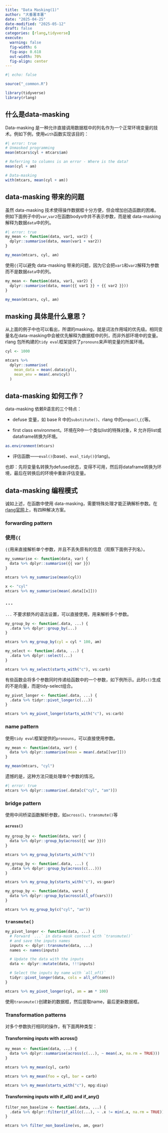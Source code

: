 ```yaml
---
title: "Data Masking(1)"
author: "大番薯本薯"
date: "2025-04-25"
date-modified: "2025-05-12"
draft: false
categories: [rlang,tidyverse]
execute:
  warning: false
  fig-width: 6
  fig-asp: 0.618
  out-width: 70%
  fig-align: center
---
```


```r
#| echo: false

source("_common.R")
```

```r
library(tidyverse)
library(rlang)
```

## 什么是data-masking

Data-masking 是一种允许直接调用数据框中的列名作为一个正常环境变量的技术。例如下例，使用`with`函数实现该目的：

```r
#| error: true
# Unmasked programming
mean(mtcars$cyl + mtcars$am)

# Referring to columns is an error - Where is the data?
mean(cyl + am)

# Data-masking
with(mtcars, mean(cyl + am))
```

## data-masking 带来的问题

虽然 data-masking 技术使得操作数据框十分方便，但会增加创造函数的困难。例如下面例子中的`var`,`var2`在函数bodys中并不表示参数，而是被 data-masking 解释为数据`data`中的列。

```r
#| error: true
my_mean <- function(data, var1, var2) {
  dplyr::summarise(data, mean(var1 + var2))
}

my_mean(mtcars, cyl, am)
```

使用`{{`可以避免 data-masking 带来的问题，因为它会把`var1`和`var2`解释为参数而不是数据`data`中的列。

```r
my_mean <- function(data, var1, var2) {
  dplyr::summarise(data, mean({{ var1 }} + {{ var2 }}))
}

my_mean(mtcars, cyl, am)
```

## masking 具体是什么意思？

从上面的例子中也可以看出，所谓的masking，就是词法作用域的优先级。相同变量名在data-masking中会被优先解释为数据框中的列，而非外部环境中的变量。rlang 包所构建的`tidy eval`框架提供了`pronouns`来声明变量的所属环境。

```r
cyl <- 1000

mtcars %>%
  dplyr::summarise(
    mean_data = mean(.data$cyl),
    mean_env = mean(.env$cyl)
  )
```

## data-masking 如何工作？

data-masking 依赖R语言的三个特点：

-   defuse 变量，如 base R 中的`substitute()`、rlang 中的`enquo()`,`{{`等。

-   first class environment。环境在R中一个类似list的特殊对象，R 允许将list或dataframe转换为环境。

```r
as.environment(mtcars)
```

-   评估函数——`eval()`(base)、`eval_tidy()`(rlang)。

也即：先将变量名转换为defused状态，变得不可用，然后将dataframe转换为环境，最后在转换后的环境中重新评估变量。

## data-masking 编程模式

诚如上述，在函数中使用 data-masking，需要特殊处理才能正确解析参数。在[rlang官网](https://rlang.r-lib.org/reference/topic-data-mask-programming.html)上，有四种解决方案。

### forwarding pattern

### 使用`{{`

`{{`用来直接解析单个参数，并且不丢失原有的信息（观察下面例子列名）。

```r
my_summarise <- function(data, var) {
  data %>% dplyr::summarise({{ var }})
}

mtcars %>% my_summarise(mean(cyl))

x <- "cyl"
mtcars %>% my_summarise(mean(.data[[x]]))
```

### `...`

`...` 不要求额外的语法设置，可以直接使用，用来解析多个参数。

```r
my_group_by <- function(.data, ...) {
  .data %>% dplyr::group_by(...)
}

mtcars %>% my_group_by(cyl = cyl * 100, am)

my_select <- function(.data, ...) {
  .data %>% dplyr::select(...)
}

mtcars %>% my_select(starts_with("c"), vs:carb)
```

有些函数会将多个参数同时传递给函数中的一个参数，如下例所示。此时`c()`生成的不是向量，而是tidy-select组合。

```r
my_pivot_longer <- function(.data, ...) {
  .data %>% tidyr::pivot_longer(c(...))
}

mtcars %>% my_pivot_longer(starts_with("c"), vs:carb)
```

### name pattern

使用`tidy eval`框架提供的`pronouns`，可以直接使用参数。

```r
my_mean <- function(data, var) {
  data %>% dplyr::summarise(mean = mean(.data[[var]]))
}

my_mean(mtcars, "cyl")
```

遗憾的是，这种方法只能处理单个参数的情况。

```r
#| error: true
mtcars %>% dplyr::summarise(.data[c("cyl", "am")])
```

### bridge pattern

使用中间桥梁函数解析参数，如`across()`、`transmute()`等

#### `across()`

```r
my_group_by <- function(data, var) {
  data %>% dplyr::group_by(across({{ var }}))
}

mtcars %>% my_group_by(starts_with("c"))
```

```r
my_group_by <- function(.data, ...) {
  .data %>% dplyr::group_by(across(c(...)))
}

mtcars %>% my_group_by(starts_with("c"), vs:gear)
```

```r
my_group_by <- function(data, vars) {
  data %>% dplyr::group_by(across(all_of(vars)))
}

mtcars %>% my_group_by(c("cyl", "am"))
```

### `transmute()`

```r
my_pivot_longer <- function(data, ...) {
  # Forward `...` in data-mask context with `transmute()`
  # and save the inputs names
  inputs <- dplyr::transmute(data, ...)
  names <- names(inputs)

  # Update the data with the inputs
  data <- dplyr::mutate(data, !!!inputs)

  # Select the inputs by name with `all_of()`
  tidyr::pivot_longer(data, cols = all_of(names))
}

mtcars %>% my_pivot_longer(cyl, am = am * 100)
```

使用`transmute()`创建新的数据框，然后提取name，最后更新数据框。

### Transformation patterns

对多个参数执行相同的操作，有下面两种类型：

#### Transforming inputs with across()

```r
my_mean <- function(data, ...) {
  data %>% dplyr::summarise(across(c(...), ~ mean(.x, na.rm = TRUE)))
}

mtcars %>% my_mean(cyl, carb)

mtcars %>% my_mean(foo = cyl, bar = carb)

mtcars %>% my_mean(starts_with("c"), mpg:disp)
```

#### Transforming inputs with if_all() and if_any()

```r
filter_non_baseline <- function(.data, ...) {
  .data %>% dplyr::filter(if_all(c(...), ~ .x != min(.x, na.rm = TRUE)))
}

mtcars %>% filter_non_baseline(vs, am, gear)
```

